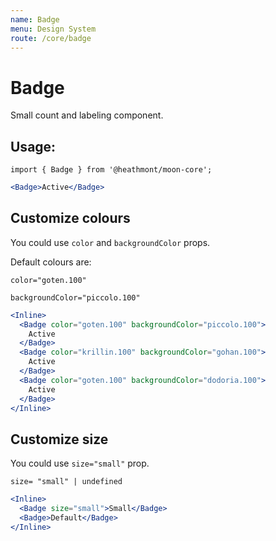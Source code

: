 ```yaml
---
name: Badge
menu: Design System
route: /core/badge
---
```


# Badge

Small count and labeling component.

## Usage:

```
import { Badge } from '@heathmont/moon-core';
```

```jsx react-live
<Badge>Active</Badge>
```

## Customize colours

You could use `color` and `backgroundColor` props.

Default colours are:

```
color="goten.100"

backgroundColor="piccolo.100"
```

```jsx react-live
<Inline>
  <Badge color="goten.100" backgroundColor="piccolo.100">
    Active
  </Badge>
  <Badge color="krillin.100" backgroundColor="gohan.100">
    Active
  </Badge>
  <Badge color="goten.100" backgroundColor="dodoria.100">
    Active
  </Badge>
</Inline>
```

## Customize size

You could use `size="small"` prop.

```
size= "small" | undefined

```

```jsx react-live
<Inline>
  <Badge size="small">Small</Badge>
  <Badge>Default</Badge>
</Inline>
```

